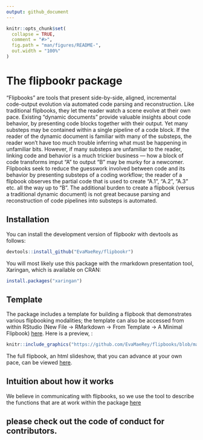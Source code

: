 ```yaml
---
output: github_document
---
```


<!-- README.md is generated from README.Rmd. Please edit that file -->

```r
knitr::opts_chunk$set(
  collapse = TRUE,
  comment = "#>",
  fig.path = "man/figures/README-",
  out.width = "100%"
)
```

# The flipbookr package

<!-- badges: start -->

<!-- badges: end -->

“Flipbooks” are tools that present side-by-side, aligned, incremental  
code-output evolution via automated code parsing and reconstruction.
Like traditional flipbooks, they let the reader watch a scene evolve at
their own pace. Existing “dynamic documents” provide valuable insights
about code behavior, by presenting code blocks together with their
output. Yet many substeps may be contained within a single pipeline of a
code block. If the reader of the dynamic document is familiar with many
of the substeps, the reader won’t have too much trouble inferring what
must be happening in unfamiliar bits. However, if many substeps are
unfamiliar to the reader, linking code and behavior is a much trickier
business — how a block of code transforms imput “A” to output “B” may be
murky for a newcomer. Flipbooks seek to reduce the guesswork involved
between code and its behavior by presenting substeps of a coding
workflow; the reader of a flipbook observes the partial code that is
used to create “A.1”, “A.2”, “A.3” etc. all the way up to “B”. The
additional burden to create a flipbook (versus a traditional dynamic
document) is not great because parsing and reconstruction of code
pipelines into substeps is automated.

## Installation

You can install the development version of flipbookr with devtools as
follows:

``` r
devtools::install_github("EvaMaeRey/flipbookr")
```

You will most likely use this package with the rmarkdown presentation
tool, Xaringan, which is available on CRAN:

``` r
install.packages("xaringan")
```

## Template

The package includes a template for building a flipbook that
demonstrates various flipbooking modalities; the template can also be
accessed from within RStudio (New File -\> RMarkdown -\> From Template
-\> A Minimal Flipbook)
[here](https://raw.githubusercontent.com/EvaMaeRey/flipbookr/master/inst/rmarkdown/templates/template-name/skeleton/skeleton.Rmd).
  Here is a preview, : 

```r
knitr::include_graphics("https://github.com/EvaMaeRey/flipbooks/blob/master/flipbookr/skeleton.gif?raw=true")
```

The full flipbook, an html slideshow, that you can advance at your own pace, can be viewed
[here](https://evamaerey.github.io/flipbooks/flipbookr/skeleton#1).



## Intuition about how it works

We believe in communicating with flipbooks, so we use the tool to
describe the functions that are at work within the package
[here](https://evamaerey.github.io/flipbooks/flipbookr/flipbookr_building_blocks#1)

## please check out the code of conduct for contributors.
